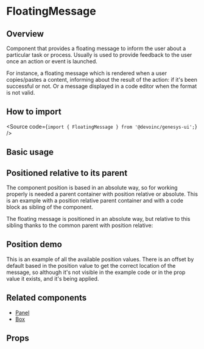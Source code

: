 

<Meta of={Stories} />

# FloatingMessage

## Overview

Component that provides a floating message to inform the user about a particular
task or process.
Usually is used to provide feedback to the user once an action or event is
launched.

For instance, a floating message which is rendered when a user copies/pastes a
content, informing about the result of the action: if it's been successful or
not. Or a message displayed in a code editor when the format is not valid.

## How to import

<Source code={`import { FloatingMessage } from '@devoinc/genesys-ui';`} />

## Basic usage

<Canvas of={Stories.Base} />

## Positioned relative to its parent

The component position is based in an absolute way, so for working properly is
needed a parent container with position relative or absolute. This is an example
with a position relative parent container and with a code block as sibling of
the component.

The floating message is positioned in an absolute way, but relative to this
sibling thanks to the common parent with position relative:

<Canvas of={Stories.PositionedToItsParent} />

## Position demo

This is an example of all the available position values. There is an offset by
default based in the position value to get the correct location of the message,
so although it's not visible in the example code or in the prop value it exists,
and it's being applied.

<Canvas of={Stories.Position} />

## Related components

- [Panel](?path=/docs/components-layout-panel--docs)
- [Box](?path=/docs/components-layout-box--docs)

## Props

<ArgTypes of={Stories} />
